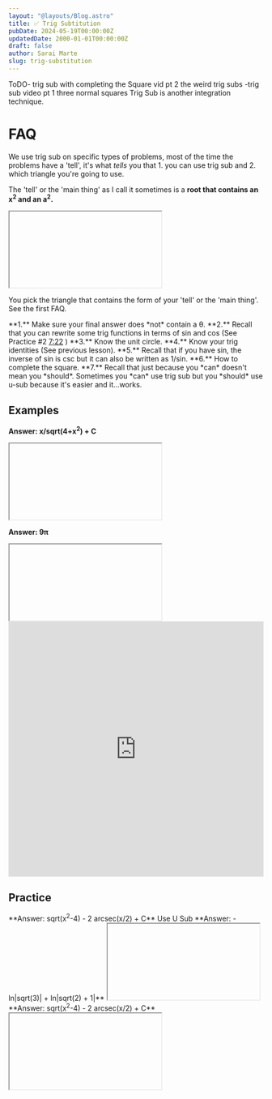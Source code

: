```yaml
---
layout: "@layouts/Blog.astro"
title: ✅ Trig Subtitution
pubDate: 2024-05-19T00:00:00Z
updatedDate: 2000-01-01T00:00:00Z
draft: false
author: Sarai Marte
slug: trig-substitution
---
```




ToDO- trig sub with completing the Square vid pt 2 the weird trig subs
-trig sub video pt 1 three normal squares
Trig Sub is another integration technique.

# FAQ

<FAQ question = "How do I know when to use trig sub?">

We use trig sub on specific types of problems, most of the time the problems have a 'tell', it's what _tells_ you that 1. you can use trig sub and 2. which triangle you're going to use.

The 'tell' or the 'main thing' as I call it sometimes is a **root that contains an x<sup>2</sup> and an a<sup>2</sup>.**

</FAQ>

<FAQ question = "How do I memorize the triangles? (You don't)">

<iframe
 
  src="https://www.youtube.com/embed/EF3aSfW27rw?si=w1RYj6S9Fs97pbNY"
  title="YouTube video player"
  frameborder="0"
  allow="accelerometer; autoplay; clipboard-write; encrypted-media; gyroscope; picture-in-picture; web-share"
  referrerpolicy="strict-origin-when-cross-origin"
  allowfullscreen
></iframe>

</FAQ>

<FAQ question = "How do I know which triangle to use?">

You pick the triangle that contains the form of your 'tell' or the 'main thing'. See the first FAQ.

</FAQ>
<FAQ question = "What other things do I need to be aware of to solve these problems?">
**1.** Make sure your final answer does *not* contain a θ.   
**2.** Recall that you can rewrite some trig functions in terms of sin and cos (See Practice #2 <a href = "https://youtu.be/DskUROMkPrg?t=442">7:22</a>  )  
**3.** Know the unit circle.  
**4.** Know your trig identities (See previous lesson).   
**5.** Recall that if you have sin, the inverse of sin is csc but it can also be written as 1/sin.    
**6.** How to complete the square.  
**7.** Recall that just because you *can* doesn't mean you *should*. Sometimes you *can* use trig sub but you *should* use u-sub because it's easier and it...works.
</FAQ>

## Examples

<ImageMd img={img1} alt="Example 1" />

<Solution>

**Answer: x/sqrt(4+x<sup>2</sup>) + C**

<iframe
 
  src="https://www.youtube.com/embed/OKBO3-1RzHc?si=jXIt1TZwNN4rfkaP"
  title="YouTube video player"
  frameborder="0"
  allow="accelerometer; autoplay; clipboard-write; encrypted-media; gyroscope; picture-in-picture; web-share"
  referrerpolicy="strict-origin-when-cross-origin"
  allowfullscreen
></iframe>

</Solution>

<ImageMd img={img5} alt="Example 2" />

<Solution>

**Answer: 9π**

<iframe
 
  src="https://www.youtube.com/embed/SxWTukBN4UA?si=cLHj4kCjGObqBElG"
  title="YouTube video player"
  frameborder="0"
  allow="accelerometer; autoplay; clipboard-write; encrypted-media; gyroscope; picture-in-picture; web-share"
  referrerpolicy="strict-origin-when-cross-origin"
  allowfullscreen
></iframe>

<div style="position: relative; padding-bottom: 100%; height: 0;">
  <iframe
    src="https://jumpshare.com/embed/YwX9C0xSWfmbYb5fAjWv"
    frameborder="0"
    webkitallowfullscreen
    mozallowfullscreen
    allowfullscreen
    style="position: absolute; top: 0; left: 0; width: 100%; height: 100%;"
  ></iframe>
</div>

</Solution>

## Practice

<Problem number="1" img={img4} alt="Problem 1" />

<Solution>
  **Answer: sqrt(x<sup>2</sup>-4) - 2 arcsec(x/2) + C** Use U Sub
</Solution>

<Problem number = "2" img = {img2} alt = "Problem 2"/>
<Solution>
**Answer: -ln|sqrt(3)| + ln|sqrt(2) + 1|**

<iframe
 
  src="https://www.youtube.com/embed/DskUROMkPrg?si=KkCSx2B6J5idFqkc"
  title="YouTube video player"
  frameborder="0"
  allow="accelerometer; autoplay; clipboard-write; encrypted-media; gyroscope; picture-in-picture; web-share"
  referrerpolicy="strict-origin-when-cross-origin"
  allowfullscreen
></iframe>

</Solution>

<Problem number = "3" img = {img3} alt = "Problem 3"/>
<Solution>
**Answer: sqrt(x<sup>2</sup>-4) - 2 arcsec(x/2) + C**

<iframe
 
  src="https://www.youtube.com/embed/iVdXfL4Fnzk?si=HpqMNCtV1ZCMfXdk"
  title="YouTube video player"
  frameborder="0"
  allow="accelerometer; autoplay; clipboard-write; encrypted-media; gyroscope; picture-in-picture; web-share"
  referrerpolicy="strict-origin-when-cross-origin"
  allowfullscreen
></iframe>

</Solution>
